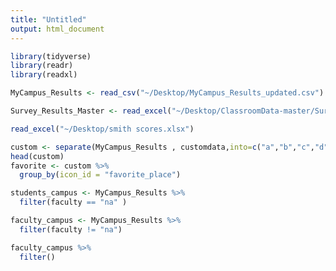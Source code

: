 ```yaml
---
title: "Untitled"
output: html_document
---
```

```r
library(tidyverse)
library(readr)
library(readxl)
```

```r
MyCampus_Results <- read_csv("~/Desktop/MyCampus_Results_updated.csv")
```

```r
Survey_Results_Master <- read_excel("~/Desktop/ClassroomData-master/Survey Results - Master.xlsx")
```

```r
read_excel("~/Desktop/smith scores.xlsx")
```

```r
custom <- separate(MyCampus_Results , customdata,into=c("a","b","c","d"),sep=",")
head(custom)
favorite <- custom %>%
  group_by(icon_id = "favorite_place")
```


```r
students_campus <- MyCampus_Results %>%
  filter(faculty == "na" )

faculty_campus <- MyCampus_Results %>%
  filter(faculty != "na")

faculty_campus %>%
  filter()
```


```r

```

